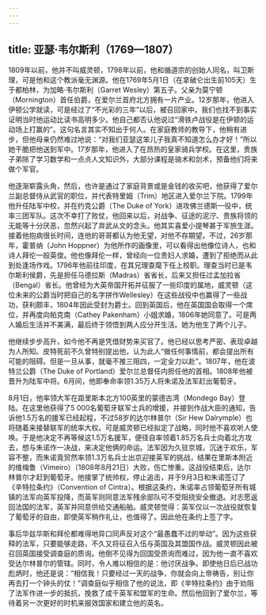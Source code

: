 ```yaml
---
---
---
```

title: 亚瑟·韦尔斯利（1769—1807）
---




1809年以前，他并不叫威灵顿，1798年以前，他和循道宗的创始人同名，叫卫斯理，可是他和这个教派毫无渊源。他在1769年5月1日（在拿破仑出生前105天）生于都柏林，为加略·韦尔斯利（Garret Wesley）第五子。父亲为莫宁顿（Mornington）首任伯爵，在爱尔兰首府北方拥有一片产业。12岁那年，他进入伊顿公学就读，可是经过了“不光彩的三年”以后，被召回家中。我们也找不到事实证明当时他运动比读书高明多少。他自己都否认他说过“滑铁卢战役是在伊顿的运动场上打赢的”。这句名言其实不知出于何人。在家庭教师的教导下，他稍有进步，但他母亲仍然难过地说：“对我们亚瑟这笨儿子我真不知道怎么办才好！”所以她干脆把他送到军中。17岁那年，他进入了在昂热的皇家骑兵学校。在这里，贵族子弟除了学习数学和一点点人文知识外，大部分课程是骑术和剑术，预备他们将来做个军官。

他逐渐崭露头角，然后，也许是通过了家庭背景或是金钱的收买吧，他获得了爱尔兰副总督侍从武官的职位，并代表特里姆（Trim）地区进入爱尔兰下院。1799年他升任陆军中校，并在约克公爵（The Duke of York）进攻佛兰德斯一役中，统率三团军队。这次不幸打了败仗，他回来以后，对战争、征途的泥泞、贵族将领的无能等十分厌恶，忽然兴起了弃武从文的念头。他其实喜爱小提琴甚于军旅生涯。接着他抱病很长时间，连他的哥哥都认为他无望，对他不存期望。不过，26岁那年，霍普纳（John Hoppner）为他所作的画像里，可以看得出他像位诗人，也和诗人拜伦一般英俊。他也像拜伦一样，曾经向一位贵妇人求婚，遭到了拒绝而从此到处逢场作戏。1796年他前往印度，在其兄理查麾下任上校职。理查当时已是韦尔斯利侯爵，先是担任马德拉斯（Madras）省省长，后来又担任过孟加拉省（Bengal）省长。他曾经为大英帝国开拓并征服了一些印度的属地，威灵顿（这位未来的公爵当时把自己的名字拼作Wellesley）在这些战役中也赢得了一些战功，获利颇丰，1804年因此受封为爵士。回到英国后，他在英国国会取得一个席位，并再度向帕克南（Cathey Pakenham）小姐求婚，1806年她同意了。可是两人婚后生活并不美满，最后终于领悟到两人应分开生活。她为他生了两个儿子。

他继续步步高升，如今他不再是凭借财势来买官了。他已经以思考严密、表现卓越为人所知。皮特死前不久曾特别提出他，认为此人“做任何事情前，都会提出所有可能的阻碍。但是一旦从事，就毫不推三阻四，一定全力以赴”。1807年，他在波特兰公爵（The Duke of Portland）爱尔兰总督任内担任他的首相。1808年他被晋升为陆军中将。6月间，他即奉命率领1.35万人将朱诺及法军赶出葡萄牙。

8月1日，他率领大军在距里斯本北方100英里的蒙德古湾（Mondego Bay）登陆。在这里他获得了5 000名葡萄牙联军士兵的增援，并接到作战大臣的通知，告诉他1.5万名的援军已经起程，不过58岁的达尔林普尔（Sir Hew Dalrymple）也将随着来接替联军的统率大权。可是威灵顿已经拟定了战略，同时他不喜欢听人使唤。于是他决定不再等候这1.5万名援军，便径自率领着1.85万名兵士向着北方攻去，想与朱诺作一决战，来决定他俩的命运。法军因为久驻京城，沉迷于欢乐，军容不整，而朱诺竟贸然率领1.3万名兵士出京迎接英军的挑战，结果在里斯本附近的维梅鲁（Vimeiro）（1808年8月21日）大败，伤亡惨重。这战役结束后，达尔林普尔才赶到葡萄牙。他接掌了统帅权，停止追击，并于9月3日和朱诺签订了《辛特拉条约》（Convention of Cintra）。根据这条约，朱诺率占领葡萄牙所有城镇的法军向英军投降，而英军则同意法军残余部队可不受阻挠安全撤退。对志愿返回法国的法军，英军并同意供给交通船舶。威灵顿觉得：英军仅以一次战役就恢复了葡萄牙的自由，即使英军稍作礼让，也值得了。因此他在条约上签了字。

事后华兹华斯和拜伦都难得地异口同声反对这个“最愚蠢不过的举动”。因为这些获释的法军，只要能够走路，不久又将征召入伍与英国及其盟国作战。威灵顿因此被召回英国接受调查庭的质询。他倒不见得为回国受质询而难过，因为他一直不喜欢受达尔林普尔的管辖。同时，令人难以相信的是：他讨厌战争。即使他日后已战功彪炳时，他还是说：“相信我！只要经过一天的战争，你就会向上帝祷告，别让你再去打一个钟头的仗！”调查庭似乎相信了他的说法，即《辛特拉条约》由于劝阻了法军作进一步的抵抗，挽救了成千英军和盟军的生命。然后他回到了爱尔兰，等待着另一次更好的时机来报效国家和建立他的英名。